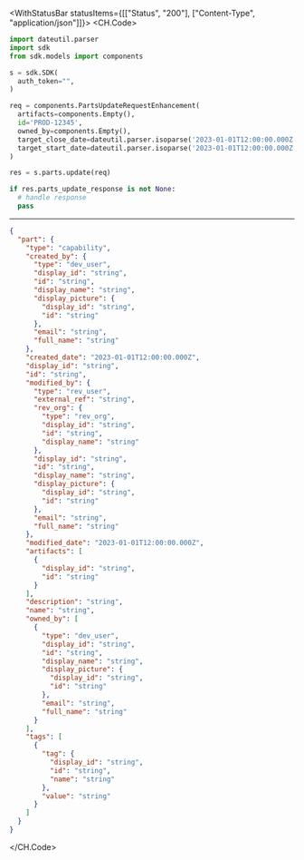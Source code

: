 

<WithStatusBar statusItems={[["Status", "200"], ["Content-Type", "application/json"]]}>
  <CH.Code>
  ```python Update.py
  import dateutil.parser
import sdk
from sdk.models import components

s = sdk.SDK(
    auth_token="",
)

req = components.PartsUpdateRequestEnhancement(
    artifacts=components.Empty(),
    id='PROD-12345',
    owned_by=components.Empty(),
    target_close_date=dateutil.parser.isoparse('2023-01-01T12:00:00.000Z'),
    target_start_date=dateutil.parser.isoparse('2023-01-01T12:00:00.000Z'),
)

res = s.parts.update(req)

if res.parts_update_response is not None:
    # handle response
    pass
  ```
  ---

  ```json Example Response
  {
    "part": {
      "type": "capability",
      "created_by": {
        "type": "dev_user",
        "display_id": "string",
        "id": "string",
        "display_name": "string",
        "display_picture": {
          "display_id": "string",
          "id": "string"
        },
        "email": "string",
        "full_name": "string"
      },
      "created_date": "2023-01-01T12:00:00.000Z",
      "display_id": "string",
      "id": "string",
      "modified_by": {
        "type": "rev_user",
        "external_ref": "string",
        "rev_org": {
          "type": "rev_org",
          "display_id": "string",
          "id": "string",
          "display_name": "string"
        },
        "display_id": "string",
        "id": "string",
        "display_name": "string",
        "display_picture": {
          "display_id": "string",
          "id": "string"
        },
        "email": "string",
        "full_name": "string"
      },
      "modified_date": "2023-01-01T12:00:00.000Z",
      "artifacts": [
        {
          "display_id": "string",
          "id": "string"
        }
      ],
      "description": "string",
      "name": "string",
      "owned_by": [
        {
          "type": "dev_user",
          "display_id": "string",
          "id": "string",
          "display_name": "string",
          "display_picture": {
            "display_id": "string",
            "id": "string"
          },
          "email": "string",
          "full_name": "string"
        }
      ],
      "tags": [
        {
          "tag": {
            "display_id": "string",
            "id": "string",
            "name": "string"
          },
          "value": "string"
        }
      ]
    }
  }
  ```
  </CH.Code>
</WithStatusBar>
